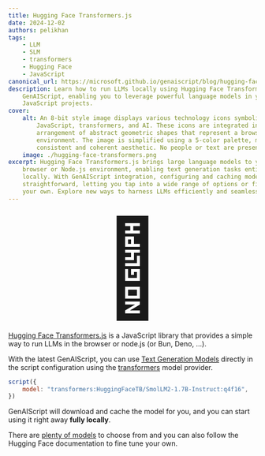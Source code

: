 ```yaml
---
title: Hugging Face Transformers.js
date: 2024-12-02
authors: pelikhan
tags:
    - LLM
    - SLM
    - transformers
    - Hugging Face
    - JavaScript
canonical_url: https://microsoft.github.io/genaiscript/blog/hugging-face-transformers
description: Learn how to run LLMs locally using Hugging Face Transformers.js in
    GenAIScript, enabling you to leverage powerful language models in your
    JavaScript projects.
cover:
    alt: An 8-bit style image displays various technology icons symbolizing
        JavaScript, transformers, and AI. These icons are integrated into an
        arrangement of abstract geometric shapes that represent a browser and server
        environment. The image is simplified using a 5-color palette, maintaining a
        consistent and coherent aesthetic. No people or text are present.
    image: ./hugging-face-transformers.png
excerpt: Hugging Face Transformers.js brings large language models to your
    browser or Node.js environment, enabling text generation tasks entirely
    locally. With GenAIScript integration, configuring and caching models is
    straightforward, letting you tap into a wide range of options or fine-tune
    your own. Explore new ways to harness LLMs efficiently and seamlessly.
---
```



<BlogNarration />

<p style="text-align:center">
    <span style="font-size: 12rem;">🤗</span>
</p>

[Hugging Face Transformers.js](https://huggingface.co/docs/transformers.js/index)
is a JavaScript library that provides a simple way to run LLMs in the browser or node.js (or Bun, Deno, ...).

With the latest GenAIScript, you can use [Text Generation Models](https://huggingface.co/tasks/text-generation#completion-generation-models) directly in the script configuration
using the [transformers](/genaiscript/getting-started/configuration#transformers) model provider.

```js 'model: "transformers:HuggingFaceTB/SmolLM2-1.7B-Instruct:q4f16"'
script({
    model: "transformers:HuggingFaceTB/SmolLM2-1.7B-Instruct:q4f16",
})
```

GenAIScript will download and cache the model for you, and you can start using it right away
**fully locally**.

There are [plenty of models](https://huggingface.co/models?pipeline_tag=text-generation&library=transformers.js) to choose from and you can also follow the Hugging Face documentation to fine tune your own.
